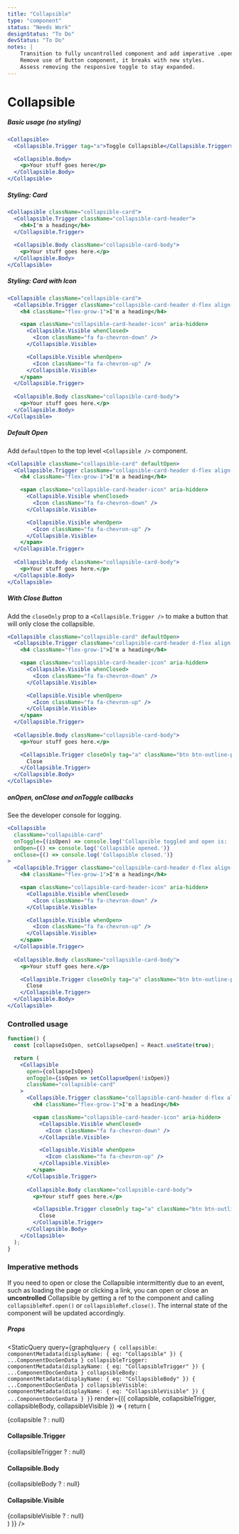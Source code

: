 ```yaml
---
title: "Collapsible"
type: "component"
status: "Needs Work"
designStatus: "To Do"
devStatus: "To Do"
notes: |
    Transition to fully uncontrolled component and add imperative .open().
    Remove use of Button component, it breaks with new styles.
    Assess removing the responsive toggle to stay expanded.
---
```



# Collapsible

##### Basic usage (no styling)

```jsx live=true
<Collapsible>
  <Collapsible.Trigger tag="a">Toggle Collapsible</Collapsible.Trigger>

  <Collapsible.Body>
    <p>Your stuff goes here</p>
  </Collapsible.Body>
</Collapsible>
```

##### Styling: Card

```jsx live=true
<Collapsible className="collapsible-card">
  <Collapsible.Trigger className="collapsible-card-header">
    <h4>I'm a heading</h4>
  </Collapsible.Trigger>
  
  <Collapsible.Body className="collapsible-card-body">
    <p>Your stuff goes here.</p>
  </Collapsible.Body>
</Collapsible>
```

##### Styling: Card with Icon

```jsx live=true
<Collapsible className="collapsible-card">
  <Collapsible.Trigger className="collapsible-card-header d-flex align-items-center">
    <h4 className="flex-grow-1">I'm a heading</h4>

    <span className="collapsible-card-header-icon" aria-hidden>
      <Collapsible.Visible whenClosed>
        <Icon className="fa fa-chevron-down" />
      </Collapsible.Visible>

      <Collapsible.Visible whenOpen>
        <Icon className="fa fa-chevron-up" />
      </Collapsible.Visible>
    </span>
  </Collapsible.Trigger>
  
  <Collapsible.Body className="collapsible-card-body">
    <p>Your stuff goes here.</p>
  </Collapsible.Body>
</Collapsible>
```

##### Default Open

Add `defaultOpen` to the top level `<Collapsible />` component.

```jsx live=true
<Collapsible className="collapsible-card" defaultOpen>
  <Collapsible.Trigger className="collapsible-card-header d-flex align-items-center">
    <h4 className="flex-grow-1">I'm a heading</h4>

    <span className="collapsible-card-header-icon" aria-hidden>
      <Collapsible.Visible whenClosed>
        <Icon className="fa fa-chevron-down" />
      </Collapsible.Visible>

      <Collapsible.Visible whenOpen>
        <Icon className="fa fa-chevron-up" />
      </Collapsible.Visible>
    </span>
  </Collapsible.Trigger>
  
  <Collapsible.Body className="collapsible-card-body">
    <p>Your stuff goes here.</p>
  </Collapsible.Body>
</Collapsible>
```


##### With Close Button

Add the `closeOnly` prop to a `<Collapsible.Trigger />` to make a button
that will only close the collapsible.

```jsx live=true
<Collapsible className="collapsible-card" defaultOpen>
  <Collapsible.Trigger className="collapsible-card-header d-flex align-items-center">
    <h4 className="flex-grow-1">I'm a heading</h4>

    <span className="collapsible-card-header-icon" aria-hidden>
      <Collapsible.Visible whenClosed>
        <Icon className="fa fa-chevron-down" />
      </Collapsible.Visible>

      <Collapsible.Visible whenOpen>
        <Icon className="fa fa-chevron-up" />
      </Collapsible.Visible>
    </span>
  </Collapsible.Trigger>
  
  <Collapsible.Body className="collapsible-card-body">
    <p>Your stuff goes here.</p>

    <Collapsible.Trigger closeOnly tag="a" className="btn btn-outline-primary">
      Close
    </Collapsible.Trigger>
  </Collapsible.Body>
</Collapsible>
```


##### onOpen, onClose and onToggle callbacks

See the developer console for logging.

```jsx live=true
<Collapsible
  className="collapsible-card"
  onToggle={(isOpen) => console.log('Collapsible toggled and open is: ', isOpen)}
  onOpen={() => console.log('Collapsible opened.')}
  onClose={() => console.log('Collapsible closed.')}
>
  <Collapsible.Trigger className="collapsible-card-header d-flex align-items-center">
    <h4 className="flex-grow-1">I'm a heading</h4>

    <span className="collapsible-card-header-icon" aria-hidden>
      <Collapsible.Visible whenClosed>
        <Icon className="fa fa-chevron-down" />
      </Collapsible.Visible>

      <Collapsible.Visible whenOpen>
        <Icon className="fa fa-chevron-up" />
      </Collapsible.Visible>
    </span>
  </Collapsible.Trigger>
  
  <Collapsible.Body className="collapsible-card-body">
    <p>Your stuff goes here.</p>

    <Collapsible.Trigger closeOnly tag="a" className="btn btn-outline-primary">
      Close
    </Collapsible.Trigger>
  </Collapsible.Body>
</Collapsible>
```

### Controlled usage

```jsx live=true
function() {
  const [collapseIsOpen, setCollapseOpen] = React.useState(true);

  return (
    <Collapsible
      open={collapseIsOpen}
      onToggle={isOpen => setCollapseOpen(!isOpen)}
      className="collapsible-card"
    >
      <Collapsible.Trigger className="collapsible-card-header d-flex align-items-center">
        <h4 className="flex-grow-1">I'm a heading</h4>

        <span className="collapsible-card-header-icon" aria-hidden>
          <Collapsible.Visible whenClosed>
            <Icon className="fa fa-chevron-down" />
          </Collapsible.Visible>

          <Collapsible.Visible whenOpen>
            <Icon className="fa fa-chevron-up" />
          </Collapsible.Visible>
        </span>
      </Collapsible.Trigger>
      
      <Collapsible.Body className="collapsible-card-body">
        <p>Your stuff goes here.</p>

        <Collapsible.Trigger closeOnly tag="a" className="btn btn-outline-primary">
          Close
        </Collapsible.Trigger>
      </Collapsible.Body>
    </Collapsible>
  );
}
```

### Imperative methods

If you need to open or close the Collapsible intermittently due to an event,
such as loading the page or clicking a link, you can open or close
an **uncontrolled** Collapsible by getting a ref to the component and calling 
`collapsibleRef.open()` or `collapsibleRef.close()`. The internal state of
the component will be updated accordingly.


##### Props

<StaticQuery
  query={graphql`query {
    collapsible: componentMetadata(displayName: { eq: "Collapsible" }) { ...ComponentDocGenData }
    collapsibleTrigger: componentMetadata(displayName: { eq: "CollapsibleTrigger" }) { ...ComponentDocGenData }
    collapsibleBody: componentMetadata(displayName: { eq: "CollapsibleBody" }) { ...ComponentDocGenData }
    collapsibleVisible: componentMetadata(displayName: { eq: "CollapsibleVisible" }) { ...ComponentDocGenData }
  }`}
  render={({ collapsible, collapsibleTrigger, collapsibleBody, collapsibleVisible }) => {
    return (
      <div>
        {collapsible ? <PropsTable propMetaData={collapsible.props} /> : null}
        <h4>Collapsible.Trigger</h4>
        {collapsibleTrigger ? <PropsTable propMetaData={collapsibleTrigger.props} /> : null}
        <h4>Collapsible.Body</h4>
        {collapsibleBody ? <PropsTable propMetaData={collapsibleBody.props} /> : null}
        <h4>Collapsible.Visible</h4>
        {collapsibleVisible ? <PropsTable propMetaData={collapsibleVisible.props} /> : null}
      </div>
    )
  }}
/>
